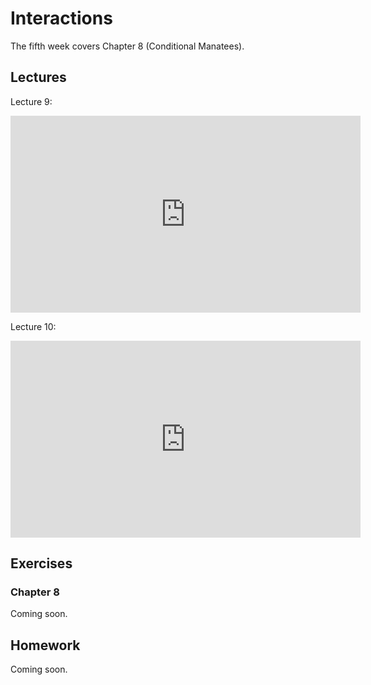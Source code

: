 # Interactions

The fifth week covers Chapter 8 (Conditional Manatees).

## Lectures

Lecture 9:

<iframe width="560" height="315" src="https://www.youtube.com/embed/QhHfo6-Bx8o" frameborder="0" allow="accelerometer; autoplay; encrypted-media; gyroscope; picture-in-picture" allowfullscreen></iframe>

Lecture 10:

<iframe width="560" height="315" src="https://www.youtube.com/embed/v-j0UmWf3Us" frameborder="0" allow="accelerometer; autoplay; encrypted-media; gyroscope; picture-in-picture" allowfullscreen></iframe>

## Exercises

### Chapter 8

Coming soon.

## Homework

Coming soon.

